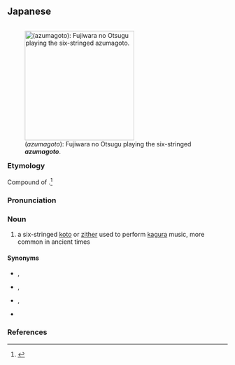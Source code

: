 ==Japanese==
<div style="float:right;">
{{wikipedia|lang=ja|和琴|東琴}}
{{wikipedia|Yamatogoto}}
[[File:Fujiwara no Otsugu.jpg|thumb|250px|{{lang|ja|東琴}} (''azumagoto''): Fujiwara no Otsugu playing the six-stringed '''''azumagoto'''''.]]
</div>
{{ja-kanjitab|yomi=k|あずま|こと|k2=ごと|r=y}}

===Etymology===
Compound of {{compound|lang=ja|sort=あずまごと|東|tr1=azuma|pos1=archaic word for the east; by extension, Japan|琴|tr2=koto|t2=a koto, a zither}}.<ref name="KDJ">{{R:Kokugo Dai Jiten}}</ref> {{rendaku2|sort=あずまごと|koto|goto}}

===Pronunciation===
{{ja-pron|yomi=k|あずまごと|acc=4}}

===Noun===
{{ja-noun|あずまごと|hhira=あづまごと}}

# {{lb|ja|sort=あずまごと|music}} a six-stringed [[koto]] or [[zither]] used to perform [[kagura]] music, more common in ancient times

====Synonyms====
* {{ja-r|大和琴|やまとごと}}, {{ja-r|倭琴|やまとごと}}
* {{ja-r|和琴|わごん}}, {{ja-r|倭琴|わごん}}
* {{ja-r|六弦琴|ろくげんきん}}, {{ja-r|六絃琴|ろくげんきん}}
* {{ja-r|六つの緒|むつ の お}}

===References===
<references/>
